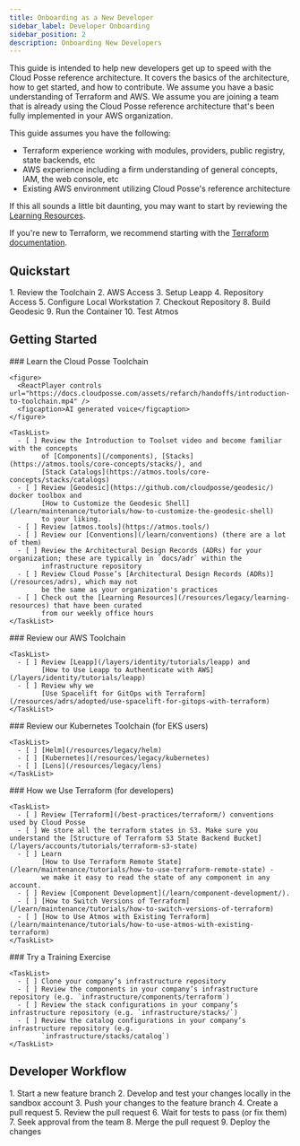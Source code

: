 ```yaml
---
title: Onboarding as a New Developer
sidebar_label: Developer Onboarding
sidebar_position: 2
description: Onboarding New Developers
---
```


<Intro>
  This guide is intended to help new developers get up to speed with the Cloud Posse reference architecture. It covers the basics of the architecture, how to get started, and how to contribute. We assume you have a basic understanding of Terraform and AWS. We assume you are joining a team that is already using the Cloud Posse reference architecture that's been fully implemented in your AWS organization.
</Intro>

This guide assumes you have the following:

- Terraform experience working with modules, providers, public registry, state backends, etc
- AWS experience including a firm understanding of general concepts, IAM, the web console, etc
- Existing AWS environment utilizing Cloud Posse's reference architecture

If this all sounds a little bit daunting, you may want to start by reviewing the [Learning Resources](/resources/legacy/learning-resources).

If you're new to Terraform, we recommend starting with the [Terraform documentation](https://learn.hashicorp.com/collections/terraform/aws-get-started).

## Quickstart

<Steps>
  1. Review the Toolchain
  2. AWS Access
  3. Setup Leapp
  4. Repository Access
  5. Configure Local Workstation
  7. Checkout Repository
  8. Build Geodesic
  9. Run the Container
  10. Test Atmos
</Steps>

## Getting Started

<Steps>
  <Step>
    ### <StepNumber/> Learn the Cloud Posse Toolchain

    <figure>
      <ReactPlayer controls url="https://docs.cloudposse.com/assets/refarch/handoffs/introduction-to-toolchain.mp4" />
      <figcaption>AI generated voice</figcaption>
    </figure>

    <TaskList>
      - [ ] Review the Introduction to Toolset video and become familiar with the concepts
            of [Components](/components), [Stacks](https://atmos.tools/core-concepts/stacks/), and
            [Stack Catalogs](https://atmos.tools/core-concepts/stacks/catalogs)
      - [ ] Review [Geodesic](https://github.com/cloudposse/geodesic/) docker toolbox and
            [How to Customize the Geodesic Shell](/learn/maintenance/tutorials/how-to-customize-the-geodesic-shell)
            to your liking.
      - [ ] Review [atmos.tools](https://atmos.tools/)
      - [ ] Review our [Conventions](/learn/conventions) (there are a lot of them)
      - [ ] Review the Architectural Design Records (ADRs) for your organization; these are typically in `docs/adr` within the
            infrastructure repository
      - [ ] Review Cloud Posse’s [Architectural Design Records (ADRs)](/resources/adrs), which may not
            be the same as your organization's practices
      - [ ] Check out the [Learning Resources](/resources/legacy/learning-resources) that have been curated
            from our weekly office hours
    </TaskList>
  </Step>

  <Step>
    ### <StepNumber/> Review our AWS Toolchain

    <TaskList>
      - [ ] Review [Leapp](/layers/identity/tutorials/leapp) and
            [How to Use Leapp to Authenticate with AWS](/layers/identity/tutorials/leapp)
      - [ ] Review why we
            [Use Spacelift for GitOps with Terraform](/resources/adrs/adopted/use-spacelift-for-gitops-with-terraform)
    </TaskList>
  </Step>

  <Step>
    ### <StepNumber/> Review our Kubernetes Toolchain (for EKS users)

    <TaskList>
      - [ ] [Helm](/resources/legacy/helm)
      - [ ] [Kubernetes](/resources/legacy/kubernetes)
      - [ ] [Lens](/resources/legacy/lens)
    </TaskList>
  </Step>

  <Step>
    ### <StepNumber/> How we Use Terraform (for developers)

    <TaskList>
      - [ ] Review [Terraform](/best-practices/terraform/) conventions used by Cloud Posse
      - [ ] We store all the terraform states in S3. Make sure you understand the [Structure of Terraform S3 State Backend Bucket](/layers/accounts/tutorials/terraform-s3-state)
      - [ ] Learn
            [How to Use Terraform Remote State](/learn/maintenance/tutorials/how-to-use-terraform-remote-state) -
            we make it easy to read the state of any component in any account.
      - [ ] Review [Component Development](/learn/component-development/).
      - [ ] [How to Switch Versions of Terraform](/learn/maintenance/tutorials/how-to-switch-versions-of-terraform)
      - [ ] [How to Use Atmos with Existing Terraform](/learn/maintenance/tutorials/how-to-use-atmos-with-existing-terraform)
    </TaskList>
  </Step>

  <Step>
    ### <StepNumber/> Try a Training Exercise

    <TaskList>
      - [ ] Clone your company’s infrastructure repository
      - [ ] Review the components in your company’s infrastructure repository (e.g. `infrastructure/components/terraform`)
      - [ ] Review the stack configurations in your company’s infrastructure repository (e.g. `infrastructure/stacks/`)
      - [ ] Review the catalog configurations in your company’s infrastructure repository (e.g.
            `infrastructure/stacks/catalog`)
    </TaskList>
  </Step>

</Steps>

## Developer Workflow

<Steps>
  1. Start a new feature branch
  2. Develop and test your changes locally in the sandbox account
  3. Push your changes to the feature branch
  4. Create a pull request
  5. Review the pull request
  6. Wait for tests to pass  (or fix them)
  7. Seek approval from the team
  8. Merge the pull request
  9. Deploy the changes
</Steps>
